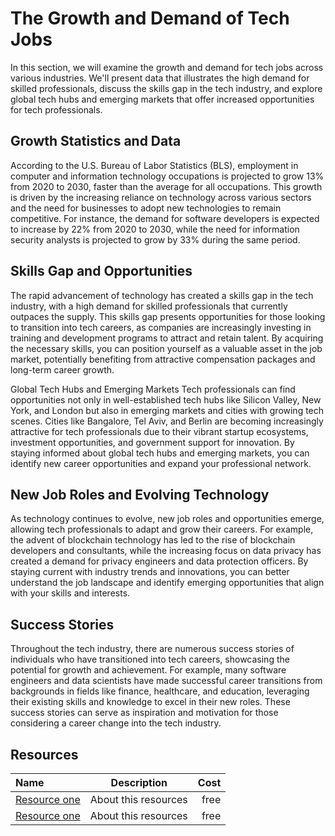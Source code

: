 # The Growth and Demand of Tech Jobs

In this section, we will examine the growth and demand for tech jobs across various industries. We'll present data that
illustrates the high demand for skilled professionals, discuss the skills gap in the tech industry, and explore global
tech hubs and emerging markets that offer increased opportunities for tech professionals.

## Growth Statistics and Data

According to the U.S. Bureau of Labor Statistics (BLS), employment in computer and information technology occupations is
projected to grow 13% from 2020 to 2030, faster than the average for all occupations. This growth is driven by the
increasing reliance on technology across various sectors and the need for businesses to adopt new technologies to remain
competitive. For instance, the demand for software developers is expected to increase by 22% from 2020 to 2030, while the
need for information security analysts is projected to grow by 33% during the same period.

## Skills Gap and Opportunities

The rapid advancement of technology has created a skills gap in the tech industry, with a high demand for skilled
professionals that currently outpaces the supply. This skills gap presents opportunities for those looking to transition
into tech careers, as companies are increasingly investing in training and development programs to attract and retain talent.
By acquiring the necessary skills, you can position yourself as a valuable asset in the job market, potentially benefiting
from attractive compensation packages and long-term career growth.

Global Tech Hubs and Emerging Markets
Tech professionals can find opportunities not only in well-established tech hubs like Silicon Valley, New York, and London
but also in emerging markets and cities with growing tech scenes. Cities like Bangalore, Tel Aviv, and Berlin are becoming
increasingly attractive for tech professionals due to their vibrant startup ecosystems, investment opportunities, and
government support for innovation. By staying informed about global tech hubs and emerging markets, you can identify new
career opportunities and expand your professional network.

## New Job Roles and Evolving Technology

As technology continues to evolve, new job roles and opportunities emerge, allowing tech professionals to adapt and grow
their careers. For example, the advent of blockchain technology has led to the rise of blockchain developers and consultants,
while the increasing focus on data privacy has created a demand for privacy engineers and data protection officers.
By staying current with industry trends and innovations, you can better understand the job landscape and identify emerging
opportunities that align with your skills and interests.

## Success Stories

Throughout the tech industry, there are numerous success stories of individuals who have transitioned into tech careers,
showcasing the potential for growth and achievement. For example, many software engineers and data scientists have made
successful career transitions from backgrounds in fields like finance, healthcare, and education, leveraging their existing
skills and knowledge to excel in their new roles. These success stories can serve as inspiration and motivation for those
considering a career change into the tech industry.

## Resources

| Name   | Description | Cost |
| :----- | :----: | ----: |
| [Resource one](https://example.com/)    |  About this resources   |   free |
| [Resource one](https://example.com/)    |  About this resources   |   free |
